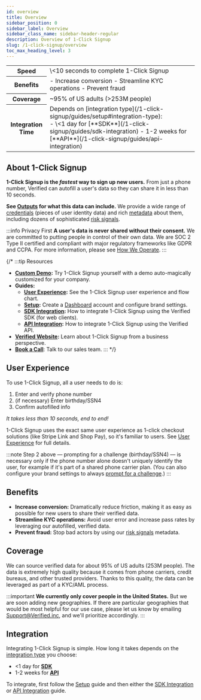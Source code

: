 ```yaml
---
id: overview
title: Overview
sidebar_position: 0
sidebar_label: Overview
sidebar_class_name: sidebar-header-regular
description: Overview of 1-Click Signup
slug: /1-click-signup/overview
toc_max_heading_level: 3
---
```




<table>
    <tr>
        <th>Speed</th>
        <td>\<10 seconds to complete 1-Click Signup</td>
    </tr>
    <tr>
        <th>Benefits</th>
        <td>
            - Increase conversion
            - Streamline KYC operations
            - Prevent fraud
        </td>
    </tr>
    <tr>
        <th>Coverage</th>
        <td>~95% of US adults (>253M people)</td>
    </tr>
    <tr>
        <th>Integration Time</th>
        <td>
            <div class="small-margin-bottom">Depends on [integration type](/1-click-signup/guides/setup#integration-type):</div>
            - \<1 day for [**SDK**](/1-click-signup/guides/sdk-integration)
            - 1-2 weeks for [**API**](/1-click-signup/guides/api-integration)
        </td>
    </tr>
</table>


## About 1-Click Signup

**1-Click Signup is the _fastest_ way to sign up new users.** From just a phone number, Verified can autofill a user's data so they can share it in less than 10 seconds.

**See [Outputs](/reference/data/outputs) for what this data can include.** We provide a wide range of [credentials](/reference/data/outputs/credentials) (pieces of user identity data) and rich [metadata](/reference/data/outputs/metadata) about them, including dozens of sophisticated [risk signals](/reference/data/outputs/metadata#risk-signals).

:::info Privacy First
**A user's data is never shared without their consent.** We are committed to putting people in control of their own data. We are SOC 2 Type II certified and compliant with major regulatory frameworks like GDPR and CCPA. For more information, please see [How We Operate](https://verified.inc/how-we-operate).
:::


{/* :::tip Resources
- **[Custom Demo](https://1-click.demo.verified.inc):** Try 1-Click Signup yourself with a demo auto-magically customized for your company.
- **Guides:**
    - **[User Experience](/1-click-signup/guides/setup):** See the 1-Click Signup user experience and flow chart.
    - **[Setup](/1-click-signup/guides/setup):** Create a [Dashboard](https://dashboard.verified.inc) account and configure brand settings.
    - **[SDK Integration](/1-click-signup/guides/sdk-integration):** How to integrate 1-Click Signup using the Verified SDK (for web clients).
    - **[API Integration](/1-click-signup/guides/api-integration):** How to integrate 1-Click Signup using the Verified API.
- **[Verified Website](https://verified.inc):** Learn about 1-Click Signup from a business perspective.
- **[Book a Call](https://calendly.com/verified-inc/intro-with-verified?text_color=000000&primary_color=0dbc3d)**: Talk to our sales team.
::: */}


## User Experience

To use 1-Click Signup, all a user needs to do is:
1. Enter and verify phone number
2. (if necessary) Enter birthday/SSN4
3. Confirm autofilled info

_It takes less than 10 seconds, end to end!_ 

1-Click Signup uses the exact same user experience as 1-click checkout solutions (like Stripe Link and Shop Pay), so it's familiar to users. See [User Experience](/1-click-signup/user-experience) for full details.

:::note
Step 2 above — prompting for a challenge (birthday/SSN4) — is necessary only if the phone number alone doesn't uniquely identify the user, for example if it's part of a shared phone carrier plan. (You can also configure your brand settings to always [prompt for a challenge](/1-click-signup/guides/setup#prompt-for-challenges).)
:::


## Benefits

- **Increase conversion:** Dramatically reduce friction, making it as easy as possible for new users to share their verified data.
- **Streamline KYC operations:** Avoid user error and increase pass rates by leveraging our autofilled, verified data.
- **Prevent fraud:** Stop bad actors by using our [risk signals](/reference/data/outputs/metadata#risk-signals) metadata.


## Coverage

We can source verified data for about 95% of US adults (253M people). The data is extremely high quality because it comes from phone carriers, credit bureaus, and other trusted providers. Thanks to this quality, the data can be leveraged as part of a KYC/AML process.

:::important
**We currently only cover people in the United States.** But we are soon adding new geographies. If there are particular geographies that would be most helpful for our use case, please let us know by emailing Support@Verified.inc, and we'll prioritize accordingly.
:::


## Integration

Integrating 1-Click Signup is simple. How long it takes depends on the [integration type](/1-click-signup/guides/setup#integration-type) you choose:
- \<1 day for [**SDK**](/1-click-signup/guides/sdk-integration)
- 1-2 weeks for [**API**](/1-click-signup/guides/api-integration)

To integrate, first follow the [Setup](/1-click-signup/guides/setup) guide and then either the [SDK Integration](/1-click-signup/guides/sdk-integration) or [API Integration](/1-click-signup/guides/api-integration) guide.

<IntegrationTypeRecommendationAdmonition/>